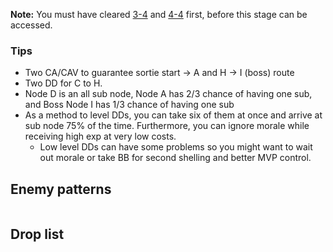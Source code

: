 {{Map/Header}}
{{Map/Info
|en = The Forefront of the Southern Sea
|jp = 南方海域前面
|romaji =Nampō-kaiiki zenmen

|strategy_name = Southern Sea Advancement Tactics
|strategy_name_ja = 南方海域進出作戦
|strategy_info = Create a diverse surface fleet to expand into the southern sea area!
|strategy_info_ja = 練度の高い水上打撃部隊を編成し、南方海域への進出を図れ！

|exp_ship = 360
|exp_hq = 160
|exp_hq_boss = 2020
}}
{{MapBranchingTable
|id = 5-1
|0 -> A =
* Guaranteed if amount of CA(V) in the fleet ≧ 2
* 25% chance of going to B if the amount of CA(V) ≦ 1
|0 -> B/storm = * 75% chance of going to B if the amount of CA(V) ≦ 1

|A -> C/resource,F = * Random 50%/50% chance

|C/resource -> E = * 75% chance of going to E if the amount of DD ≦ 1
|C/resource -> H = 
* Guaranteed if amount of DD in the fleet ≧ 2
* 25% chance of going to E if the amount of DD ≦ 1

|H -> E =  * 80% chance of going to E if the amount of CA(V) ≦ 1
|H -> I = 
* Guaranteed if amount of CA(V) in the fleet ≧ 2
* 20% chance of going to E if the amount of CA(V) ≦ 1
}}

'''Note:''' You must have cleared [[3-4]] and [[4-4]] first, before this stage can be accessed.
===Tips===
*Two CA/CAV to guarantee sortie start -> A and H -> I (boss) route
*Two DD for C to H.
* Node D is an all sub node, Node A has 2/3 chance of having one sub, and Boss Node I has 1/3 chance of having one sub
* As a method to level DDs, you can take six of them at once and arrive at sub node 75% of the time. Furthermore, you can ignore morale while receiving high exp at very low costs.
** Low level DDs can have some problems so you might want to wait out morale or take BB for second shelling and better MVP control.
{{SectionEnd}}
==Enemy patterns==
{{Section}}
{{Map/Image|
{{Map/ImageNode|B|x=84|y=210}}
{{Map/ImageNode|A|x=208|y=155}}
{{Map/ImageNode|D|x=237|y=313}}
{{Map/ImageNode|C|x=363|y=114}}
{{Map/ImageNode|F|x=383|y=252}}
{{Map/ImageNode|E|x=500|y=120}}
{{Map/ImageNode|H|x=502|y=230}}
{{Map/ImageNode|G|x=593|y=74}}
{{Map/ImageNode|I|x=551|y=314}}
}}
<div class="scrollable" style="width:800px;max-height:400px;overflow:auto;">
{{Map/Nodes|name=敵前衛哨戒艦隊
|A
|Normal
|{{Formation|Diamond}}
|Light Carrier Nu-Class/Elite
|Battleship Ta-Class/Flagship
|Heavy Cruiser Ri-Class/Flagship
|Destroyer Ni-Class/Elite
|Destroyer Ni-Class/Elite
|Submarine Ka-Class/Elite
|-
|A
|Normal
|{{Formation|Diamond}}
|Light Carrier Nu-Class/Elite
|Battleship Ta-Class/Flagship
|Heavy Cruiser Ri-Class/Flagship
|Light Cruiser Ho-Class/Flagship
|Destroyer Ni-Class/Elite
|Destroyer Ni-Class/Elite
|-
|A
|Normal
|{{Formation|Line Ahead}}
|Battleship Ta-Class/Flagship
|Light Cruiser He-Class/Flagship
|Torpedo Cruiser Chi-Class/Elite
|Torpedo Cruiser Chi-Class/Elite
|Destroyer Ro-Class/Flagship
|Submarine Ka-Class/Elite
}}
{{NodeInfo
|B
|Storm
|Fuel
|4 bars without radar
|-
|B
|Storm
|Fuel
|2 bars with radar
}}
{{NodeInfo
|C
|Resource
|Steel
|25-75
}}
{{Map/Nodes|name=敵潜水艦哨戒線
|D
|Normal
|{{Formation|Line Abreast}}
|Submarine Ka-Class/Flagship
|Submarine Ka-Class/Elite
|Submarine Ka-Class/Elite
|Submarine Ka-Class
|Submarine Ka-Class
|Submarine Ka-Class
|-
|D
|Normal
|{{Formation|Echelon}}
|Submarine Ka-Class/Flagship
|Submarine Ka-Class/Elite
|Submarine Ka-Class/Elite
|Submarine Ka-Class
|Submarine Ka-Class
|-
|D
|Normal
|{{Formation|Echelon}}
|Submarine Ka-Class/Flagship
|Submarine Ka-Class/Elite
|Submarine Ka-Class/Elite
|Submarine Ka-Class
}}
{{Map/Nodes|name=敵空母機動部隊
|E
|Normal
|{{Formation|Diamond}}
|Standard Carrier Wo-Class/Flagship
|Light Carrier Nu-Class/Elite
|Battleship Ta-Class/Flagship
|Heavy Cruiser Ri-Class/Flagship
|Destroyer Ha-Class/Flagship
|Destroyer Ha-Class/Flagship
|-
|E
|Normal
|{{Formation|Diamond}}
|Standard Carrier Wo-Class/Flagship
|Standard Carrier Wo-Class/Flagship
|Light Carrier Nu-Class/Elite
|Light Carrier Nu-Class/Elite
|Destroyer Ha-Class/Flagship
|Destroyer Ha-Class/Flagship
|-
|E
|Normal
|{{Formation|Diamond}}
|Standard Carrier Wo-Class/Flagship
|Light Carrier Nu-Class/Elite
|Light Carrier Nu-Class/Elite
|Light Cruiser He-Class/Flagship
|Destroyer Ha-Class/Flagship
|Submarine Ka-Class/Flagship
}}
{{Map/Nodes|name=敵水上打撃部隊
|F
|Normal
|{{Formation|Double Line}}<br>{{Formation|Diamond}}
|Light Carrier Nu-Class/Elite
|Battleship Ru-Class/Flagship
|Battleship Ru-Class/Flagship
|Light Cruiser To-Class/Elite
|Destroyer Ni-Class/Elite
|Destroyer Ni-Class/Elite
|-
|F
|Normal
|{{Formation|Line Ahead}}
|Battleship Ru-Class/Flagship
|Light Cruiser He-Class/Flagship
|Torpedo Cruiser Chi-Class/Elite
|Torpedo Cruiser Chi-Class/Elite
|Torpedo Cruiser Chi-Class/Elite
|Destroyer Ro-Class/Flagship
}}
{{NodeInfo
|G
|Resource
|Fuel
|40-120
}}
{{Map/Nodes|name=敵護衛空母群
|H
|Normal
|{{Formation|Diamond}}
|Light Carrier Nu-Class/Elite
|Light Carrier Nu-Class/Elite
|Heavy Cruiser Ri-Class/Flagship
|Light Cruiser He-Class/Flagship
|Destroyer Ni-Class/Elite
|Destroyer Ni-Class/Elite
|-
|H
|Normal
|{{Formation|Diamond}}
|Light Carrier Nu-Class/Elite
|Light Carrier Nu-Class/Elite
|Light Carrier Nu-Class/Elite
|Light Cruiser He-Class/Flagship
|Destroyer Ro-Class/Flagship
|Destroyer Ro-Class/Flagship
|-
|H
|Normal
|{{Formation|Diamond}}
|Light Carrier Nu-Class/Elite
|Light Carrier Nu-Class/Elite
|Battleship Ru-Class/Flagship
|Light Cruiser Ho-Class/Flagship
|Destroyer I-Class/Elite
|Destroyer I-Class/Elite
}}
{{Map/Nodes|name=敵前線司令艦隊
|I
|Boss
|{{Formation|Diamond}}
|Standard Carrier Wo-Class/Flagship
|Battleship Ta-Class/Flagship
|Heavy Cruiser Ri-Class/Flagship
|Light Cruiser To-Class/Elite
|Destroyer Ha-Class/Flagship
|Destroyer Ha-Class/Flagship
|-
|I
|Boss
|{{Formation|Diamond}}
|Standard Carrier Wo-Class/Flagship
|Battleship Ta-Class/Flagship
|Light Cruiser He-Class/Flagship
|Destroyer Ni-Class/Elite
|Destroyer Ni-Class/Elite
|Submarine Ka-Class/Flagship
|-
|I
|Boss
|{{Formation|Diamond}}
|Transport Ship Wa-Class/Elite
|Battleship Ta-Class/Flagship
|Battleship Ta-Class/Flagship
|Light Cruiser To-Class/Elite
|Destroyer Ha-Class/Flagship
|Destroyer Ha-Class/Flagship
}}
</div> <!-- overflow -->
{{SectionEnd}}
==Drop list==
{{Section}}
{{Map/Drops
|regular = true
|no_legend = true
|filter_button = true
|nodes = A, D, E, F, H, I
|boss = I
|Abukuma: I
|Akigumo: I
|Aoba: A, D, E
|Ashigara: A, D, F, H, I
|Atago: A, D, H, I
|Chikuma: A, D, E, H, I
|Chitose: A, D, E, F, H, I
|Chiyoda: A, D, E, F, H, I
|Choukai: A, D, E, F, I
|Fumizuki: A, F, H
|Furutaka: A, D, F
|Fusou: A, D, F, I
|Haguro: A, D, E, H, I
|Hamakaze: I
|Haruna: A, D, E, F, H, I
|Hatsuharu: A, D, E, F, H
|Hiei: A, D, E, F, H, I
|Hiyou: A, D, H, I
|Houshou: I
|Hyuuga: I
|I-58: I
|Ise: I
|Isuzu: A, D, E, F, H, I
|Jintsuu: A, D, F, H
|Junyou: A, E, F, I
|Kaga: I
|Kako: A, D, E, F, I
|Kikuzuki: A, E
|Kinu: I
|Kinugasa: I
|Kirishima: A, D, F, H, I
|Kisaragi: A, D, E, F, H
|Kiso: A, D, E, F, H, I
|Kitakami: A, D, F, H, I
|Kongou: A, D, E, F, H, I
|Maya: A, D, E, F, I
|Mikazuki: A, F, H
|Mochizuki: A, E, F, H
|Mogami: A, D, H, I
|Murakumo: A, D, F, H
|Murasame: E, H
|Mutsuki: A, E, F
|Myoukou: A, D, E, F, H, I
|Nachi: A, D, F, H, I
|Naganami: I
|Nagatsuki: A, D, F
|Naka: A, D, E, F, H
|Natori: A, D, F, H, I
|Ooi: A, D, E, F, H
|Ryuujou: A, D, H, I
|Satsuki: A, D, E, F, H
|Sendai: I
|Shigure: A, D, F
|Shimakaze: I
|Shiratsuyu: A, D, F, H
|Shouhou: A, D, E, F, H
|Shoukaku: I
|Souryuu: D, I
|Suzuya: D
|Takao: D, F, H, I
|Tama: A, D, E, H, I
|Tatsuta: I
|Tenryuu: I
|Tone: A, D, H, I
|Uranami: I
|Uzuki: I
|Yamashiro: A, D, E, F, I
|Yayoi: I
|Yura: A, D, E, F, H, I
|Yuudachi: D, F, H
|Yuugumo: I
}}
{{SectionEnd}}